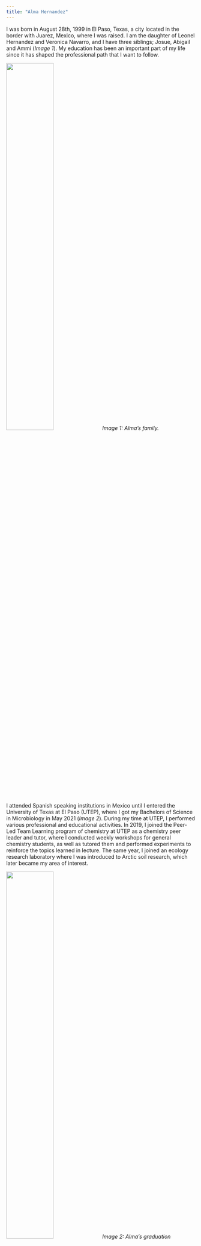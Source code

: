 ```yaml
---
title: "Alma Hernandez"
---
```


I was born in August 28th, 1999 in El Paso, Texas, a city located in the border with Juarez, Mexico, where I was raised. I am the daughter of Leonel Hernandez and Veronica Navarro, and I have three siblings; Josue, Abigail and Ammi (*Image 1*). My education has been an important part of my life since it has shaped the professional path that I want to follow. 

<img src="images\image1.jpg" style="width:50%">
*Image 1: Alma's family.*

I attended Spanish speaking institutions in Mexico until I entered the University of Texas at El Paso (UTEP), where I got my Bachelors of Science in Microbiology in May 2021 (*Image 2*). During my time at UTEP, I performed various professional and educational activities. In 2019, I joined the Peer-Led Team Learning program of chemistry at UTEP as a chemistry peer leader and tutor, where I conducted weekly workshops for general chemistry students, as well as tutored them and performed experiments to reinforce the topics learned in lecture. The same year, I joined an ecology research laboratory where I was introduced to Arctic soil research, which later became my area of interest. 

<img src="images\image2.jpg" style="width:50%">
*Image 2: Alma's graduation ceremony at UTEP.*

In 2021, I received the NSF Graduate Research Fellowship Award, which allowed me to continue my studies. I am currently a master's student in Ecosystem Science at the University of New Hampshire, and I intend to do research related to microbial activity in Arctic soils. My family and God are my motivation to keep pursuing my dreams and become a better person every day.
